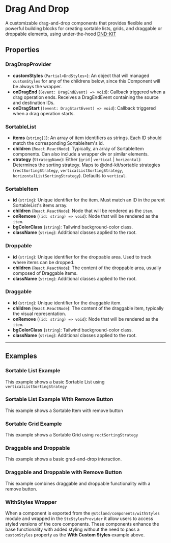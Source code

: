 
<Meta of={DndStories} />

# Drag And Drop

A customizable drag-and-drop components that provides 
flexible and powerful building blocks for creating sortable lists, grids, and draggable or droppable elements, using under-the-hood
[DND-KIT](https://docs.dndkit.com/)

## Properties

### DragDropProvider
- **customStyles** (`Partial<DndStyles>`): An object that will managed `customStyles` for any of the childrens below, since this Component will be always the wrapper.
- **onDragEnd** (`(event: DragEndEvent) => void`): Callback triggered when a drag operation ends. Receives a DragEndEvent containing the source and destination IDs.
- **onDragStart** (`(event: DragStartEvent) => void`): Callback triggered when a drag operation starts.

### SortableList
- **items** (`string[]`):  An array of item identifiers as strings. Each ID should match the corresponding SortableItem's id.
- **children** (`React.ReactNode`): Typically, an array of SortableItem components. Can also include a wrapper div or similar elements.
- **strategy** (`StrategyName`): Either (`grid` | `vertical` | `horizontal`): 
Determines the sorting strategy. Maps to @dnd-kit/sortable strategies (`rectSortingStrategy`, `verticalListSortingStrategy`, `horizontalListSortingStrategy`). 
Defaults to `vertical`.

### SortableItem 
- **id** (`string`): Unique identifier for the item. Must match an ID in the parent SortableList's items array.
- **children** (`React.ReactNode`): Node that will be rendered as the `item`.
- **onRemove** (`(id: string) => void`): Node that will be rendered as the `item`.
- **bgColorClass** (`string`): Tailwind background-color class.
- **className** (`string`): Additional classes applied to the root.

### Droppable
- **id** (`string`):  Unique identifier for the droppable area. Used to track where items can be dropped.
- **children** (`React.ReactNode`):  The content of the droppable area, usually composed of Draggable items.
- **className** (`string`): Additional classes applied to the root.

### Draggable
- **id** (`string`):  Unique identifier for the draggable item.
- **children** (`React.ReactNode`): The content of the draggable item, typically the visual representation.
- **onRemove** (`(id: string) => void`): Node that will be rendered as the `item`.
- **bgColorClass** (`string`): Tailwind background-color class.
- **className** (`string`): Additional classes applied to the root.

---

## Examples

### Sortable List Example

This example shows a basic Sortable List using `verticalListSortingStrategy`

<Canvas of={DndStories.SortableListExample} />

### Sortable List Example With Remove Button

This example shows a Sortable Item with remove button

<Canvas of={DndStories.SortableWithRemoveButton} />

### Sortable Grid Example

This example shows a Sortable Grid using `rectSortingStrategy`

<Canvas of={DndStories.SortableGridExample} />

### Draggable and Droppable 

This example shows a basic grad-and-drop interaction.

<Canvas of={DndStories.DraggableDroppableExampleStory} />

### Draggable and Droppable with Remove Button

This example combines draggable and droppable functionality with a remove button.

<Canvas of={DndStories.DraggableDroppableWithRemove} />

### WithStyles Wrapper

When a component is exported from the `@stcland/components/withStyles` module and wrapped in the `StcStylesProvider` it allow 
users to access styled versions of the core components. These components enhance the base functionality with added styling without
the need to pass a `customStyles` property as the **With Custom Styles** example above.

<Canvas of={DndStories.SortableGridWithCustomStyles} />